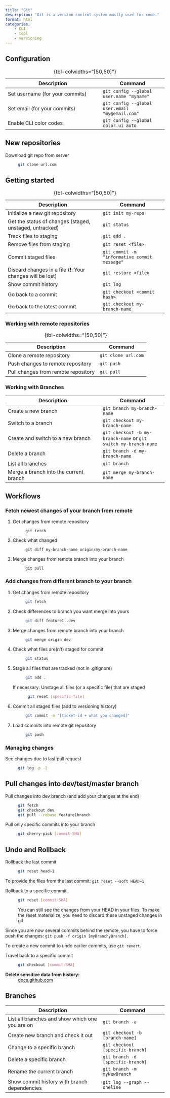 ```yaml
---
title: "Git"
description: "Git is a version control system mostly used for code."
format: html
categories:
    - CLI
    - tool
    - versioning
---
```




## Configuration

| Description | Command |
|-------------|---------|
| Set username (for your commits) | `git config --global user.name "myname"` |
| Set email (for your commits) | `git config --global user.email "my@email.com"` |
| Enable CLI color codes | `git config --global color.ui auto`

:  {tbl-colwidths="[50,50]"}


## New repositories

Download git repo from server
: ```bash
git clone url.com
```

## Getting started


| Description | Command |
|-------------|---------|
| Initialize a new git repository | `git init my-repo` |
| Get the status of changes (staged, unstaged, untracked) | `git status` |
| Track files to staging | `git add .` |
| Remove files from staging | `git reset <file>` |
| Commit staged files | `git commit -m "informative commit message"` |
| Discard changes in a file (**!**: Your changes will be lost) | `git restore <file>` |
| Show commit history | `git log` |
| Go back to a commit | `git checkout <commit hash>` |
| Go back to the latest commit | `git checkout my-branch-name` |

:  {tbl-colwidths="[50,50]"}


### Working with remote repositories

| Description | Command |
|-------------|---------|
| Clone a remote repository | `git clone url.com` |
| Push changes to remote repository | `git push` |
| Pull changes from remote repository | `git pull` |
:  {tbl-colwidths="[50,50]"}


### Working with Branches

| Description | Command |
|-------------|---------|
| Create a new branch | `git branch my-branch-name` |
| Switch to a branch | `git checkout my-branch-name` |
| Create and switch to a new branch | `git checkout -b my-branch-name` or `git switch my-branch-name` |
| Delete a branch | `git branch -d my-branch-name` |
| List all branches | `git branch` |
| Merge a branch into the current branch | `git merge my-branch-name` |

## Workflows

### Fetch newest changes of your branch from remote

1. Get changes from remote repository
: ```
git fetch
``` 

2. Check what changed
: ```
git diff my-branch-name origin/my-branch-name
```

3. Merge changes from remote branch into your branch
: ```
git pull
```

### Add changes from different branch to your branch

1. Get changes from remote repository
: ```bash
git fetch
```

2. Check differences to branch you want merge into yours
: ```bash
git diff feature1..dev
```

3. Merge changes from remote branch into your branch
: ```bash
git merge origin dev
```

4. Check what files are(n't) staged for commit
: ```bash
git status
```

5. Stage all files that are tracked (not in .gitignore)
: ```bash
git add .
```

    If necessary: Unstage all files (or a specific file) that are staged
    : ```bash
    git reset [specific-file]
    ```

6. Commit all staged files (add to versioning history)
: ```bash
git commit -m "[ticket-id + what you changed]"
```

7. Load commits into remote git repository
: ```bash
git push
```

### Managing changes

See changes due to last pull request
: ```bash
git log -p -2
```

## Pull changes into dev/test/master branch 

Pull changes into dev branch (and add your changes at the end) 
: ```bash
git fetch
git checkout dev
git pull --rebase feature1branch 
```

Pull only specific commits into your branch
: ```bash
git cherry-pick [commit-SHA]
```

## Undo and Rollback

Rollback the last commit
: ```bash
git reset head~1
```

To provide the files from the last commit: `git reset --soft HEAD~1`

Rollback to a specific commit
: ```bash
git reset [commit-SHA]
```
You can still see the changes from your HEAD in your files. To make the reset materialize, you need to discard these unstaged changes in git. 

Since you are now several commits behind the remote, you have to force push the changes: `git push -f origin [myBranchyBranch]`.

To create a new commit to undo earlier commits, use `git revert`.

Travel back to a specific commit
: ```bash
git checkout [commit-SHA]
```

**Delete sensitive data from history:**
: [docs.github.com](https://docs.github.com/en/authentication/keeping-your-account-and-data-secure/removing-sensitive-data-from-a-repository#using-git-filter-repo)

## Branches

| Description | Command |
|-------------|---------|
| List all branches and show which one you are on | `git branch -a` |
| Create new branch and check it out | `git checkout -b [branch-name]` |
| Change to a specific branch | `git checkout [specific-branch]` |
| Delete a specific branch | `git branch -d [specific-branch]` |
| Rename the current branch | `git branch -m myNewBranch` |
| Show commit history with branch dependencies | `git log --graph --oneline` |

